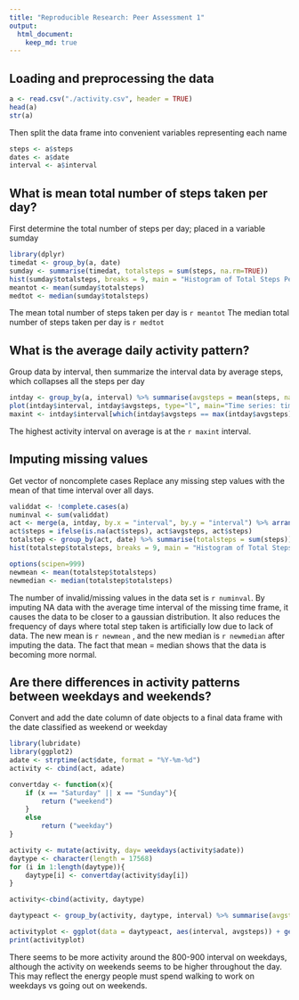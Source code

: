 ```yaml
---
title: "Reproducible Research: Peer Assessment 1"
output: 
  html_document:
    keep_md: true
---
```



## Loading and preprocessing the data

```r
a <- read.csv("./activity.csv", header = TRUE)
head(a)
str(a)
```

Then split the data frame into convenient variables representing each name

```r
steps <- a$steps
dates <- a$date
interval <- a$interval
```

## What is mean total number of steps taken per day?
First determine the total number of steps per day; placed in a variable sumday

```r
library(dplyr)
timedat <- group_by(a, date)
sumday <- summarise(timedat, totalsteps = sum(steps, na.rm=TRUE))
hist(sumday$totalsteps, breaks = 9, main = "Histogram of Total Steps Per Day", xlab = "Total Steps Taken")
meantot <- mean(sumday$totalsteps)
medtot <- median(sumday$totalsteps)
```

The mean total number of steps taken per day is `r meantot`
The median total number of steps taken per day is `r medtot`


## What is the average daily activity pattern?
Group data by interval, then summarize the interval data by average steps, which collapses all the steps per day

```r
intday <- group_by(a, interval) %>% summarise(avgsteps = mean(steps, na.rm=TRUE))
plot(intday$interval, intday$avgsteps, type="l", main="Time series: time interval vs average steps taken", xlab = "Day Interval (min)", ylab="average steps per day")
maxint <- intday$interval[which(intday$avgsteps == max(intday$avgsteps))]
```

The highest activity interval on average is at the `r maxint` interval.


## Imputing missing values
Get vector of noncomplete cases
Replace any missing step values with the mean of that time interval over all days.

```r
validdat <- !complete.cases(a)
numinval <- sum(validdat)
act <- merge(a, intday, by.x = "interval", by.y = "interval") %>% arrange(date, interval)
act$steps = ifelse(is.na(act$steps), act$avgsteps, act$steps)
totalstep <- group_by(act, date) %>% summarise(totalsteps = sum(steps))
hist(totalstep$totalsteps, breaks = 9, main = "Histogram of Total Steps Per Day (Imputed data)", xlab = "Total Steps Taken")

options(scipen=999)
newmean <- mean(totalstep$totalsteps)
newmedian <- median(totalstep$totalsteps)
```

The number of invalid/missing values in the data set is `r numinval`.
By imputing NA data with the average time interval of the missing time frame, it causes the data to be closer to a gaussian distribution. It also reduces the frequency of days where total step taken is artificially low due to lack of data.
The new mean is `r newmean` , and the new median is `r newmedian` after imputing the data. The fact that mean = median shows that the data is becoming more normal.

## Are there differences in activity patterns between weekdays and weekends?
Convert and add the date column of date objects to a final data frame with the date classified as weekend or weekday
```r
library(lubridate)
library(ggplot2)
adate <- strptime(act$date, format = "%Y-%m-%d")
activity <- cbind(act, adate)

convertday <- function(x){
    if (x == "Saturday" || x == "Sunday"){
        return ("weekend")
    }
    else
        return ("weekday")
}

activity <- mutate(activity, day= weekdays(activity$adate))
daytype <- character(length = 17568)
for (i in 1:length(daytype)){
    daytype[i] <- convertday(activity$day[i])
}

activity<-cbind(activity, daytype)

daytypeact <- group_by(activity, daytype, interval) %>% summarise(avgsteps = mean(steps, na.rm=TRUE))

activityplot <- ggplot(data = daytypeact, aes(interval, avgsteps)) + geom_line(size=1) + facet_grid(. ~daytype) + labs(title = "weekday vs weekend avg steps / interval") + labs(y = "Average number of steps")
print(activityplot)
```

There seems to be more activity around the 800-900 interval on weekdays, although the activity on weekends seems to be higher throughout the day. This may reflect the energy people must spend walking to work on weekdays vs going out on weekends.

